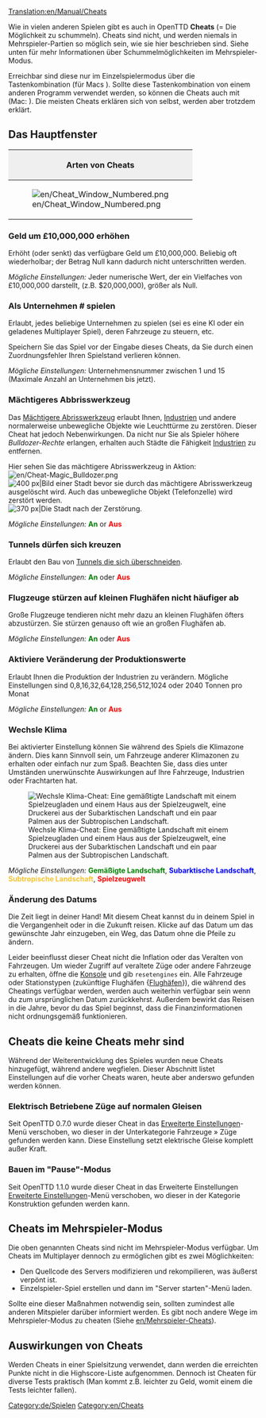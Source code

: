 [[Translation:en/Manual/Cheats]]

[[Category:de/Spielen]]
[[Category:en/Cheats]]
<!--{{Table of contents}} //Muss die rein? Kann sich der Benutzer doch auch einstellen.-->

{{de/Übersetzung|Cheats|99}}

Wie in vielen anderen Spielen gibt es auch in OpenTTD '''Cheats''' (= Die Möglichkeit zu schummeln). Cheats sind nicht, und werden niemals in Mehrspieler-Partien so möglich sein, wie sie hier beschrieben sind. Siehe unten für mehr Informationen über Schummelmöglichkeiten im Mehrspieler-Modus.

{{en/warning| Mit Cheats betrügt man seine Mitspieler. Man beachte, dass diese Schande für alle Ewigkeit in Erinnerung bleiben wird. (Das bedeutet, dass die Benutzung von Cheats in deinem Speicherstand vermerkt wird).}}

Erreichbar sind diese nur im Einzelspielermodus über die Tastenkombination {{en/keypress|Strg|Alt|C}} (für Macs {{en/keypress|Strg|Cmd|C}}). Sollte diese Tastenkombination von einem anderen Programm verwendet werden, so können die Cheats auch mit {{en/keypress|Strg|Alt|Windows|C}} (Mac: {{en/keypress|Strg|Alt⌥|C}}).
Die meisten Cheats erklären sich von selbst, werden aber trotzdem erklärt.


==Das Hauptfenster==
{|border="2" cellspacing="4" cellpadding="3" rules="all" style="margin:1em 1em 1em 0; border:solid 1px #AAAAAA;"
!colspan="4" style="background:#efefef;"| Arten von Cheats
|-
| rowspan="10"|[[File:en/Cheat Window Numbered.png|frame|center]]
| style="background:#efefef;"|'''Type'''
|-
| [[en/Manual/Cheats#Increase_money_by_.C2.A310.2C000.2C000|1. Mehr Geld]]
|-
| [[en/Manual/Cheats#Playing_as_company_.23|2. Als Unternehmen # spielen]]
|-
| [[en/Manual/Cheats#Magic_bulldozer|3. Mächtigeres Abrisswerkzeug]]
|-
| [[en/Manual/Cheats#Tunnels_may_cross_each_other|4. Tunnel dürfen sich kreuzen]]
|-
| [[en/Manual/Cheats#Jetplanes_will_not_crash_.28frequently.29_on_small_airports|5. Große Flugzeuge stürzen auf kleinen Flughäfen nicht öfter ab]]
|-
| [[en/Manual/Cheats#Enable_modifying_production_values|6. Produktionswerte modifizieren]]
|-
| [[en/Manual/Cheats#Switch_climate|7. Klima ändern]]
|-
| [[en/Manual/Cheats#Change_date|8. Datum ändern]]
|}

===Geld um £10,000,000 erhöhen===
Erhöht (oder senkt) das verfügbare Geld um £10,000,000. Beliebig oft wiederholbar; der Betrag Null kann dadurch nicht unterschritten werden.

''Mögliche Einstellungen:'' Jeder numerische Wert, der ein Vielfaches von £10,000,000 darstellt, (z.B. $20,000,000), größer als Null.

===Als Unternehmen # spielen===
Erlaubt, jedes beliebige Unternehmen zu spielen (sei es eine KI oder ein geladenes Multiplayer Spiel), deren Fahrzeuge zu steuern, etc.

Speichern Sie das Spiel vor der Eingabe dieses Cheats, da Sie durch einen Zuordnungsfehler Ihren Spielstand verlieren können.

''Mögliche Einstellungen:'' Unternehmensnummer zwischen 1 und 15 (Maximale Anzahl an Unternehmen bis jetzt).

===Mächtigeres Abbrisswerkzeug===
Das [[de/Mächtigeres Abrisswerkzeug|Mächtigere Abrisswerkzeug]] erlaubt Ihnen, [[de/Manual/Base Set/Economy/Industrie|Industrien]] und andere normalerweise unbewegliche Objekte wie Leuchttürme zu zerstören. Dieser Cheat hat jedoch Nebenwirkungen. Da nicht nur Sie als Spieler höhere ''Bulldozer-Rechte'' erlangen, erhalten auch Städte die Fähigkeit [[de/Manual/Base Set/Economy/Industrie|Industrie]]n zu entfernen. 

Hier sehen Sie das mächtigere Abrisswerkzeug in Aktion: [[File:en/Cheat-Magic Bulldozer.png]]
[[File:en/Town Before.png|thumb|left|400 px|Bild einer Stadt bevor sie durch das mächtigere Abrisswerkzeug ausgelöscht wird. Auch das unbewegliche Objekt (Telefonzelle) wird zerstört werden.]]
[[File:en/Town After.png|thumb|center|370 px|Die Stadt nach der Zerstörung.]]
{{en/-}}

''Mögliche Einstellungen:'' <span style="color:green">'''An'''</span> or <span style="color:red">'''Aus'''</span>

===Tunnels dürfen sich kreuzen===
Erlaubt den Bau von [[de/Kreuzende Tunnels|Tunnels die sich überschneiden]].

''Mögliche Einstellungen:'' <span style="color:green">'''An'''</span> oder <span style="color:red">'''Aus'''</span>

===Flugzeuge stürzen auf kleinen Flughäfen nicht häufiger ab===
Große Flugzeuge tendieren nicht mehr dazu an kleinen Flughäfen öfters abzustürzen. Sie stürzen genauso oft wie an großen Flughäfen ab.

''Mögliche Einstellungen:'' <span style="color:green">'''An'''</span> oder <span style="color:red">'''Aus'''</span>

===Aktiviere Veränderung der Produktionswerte===
Erlaubt Ihnen die Produktion der Industrien zu verändern. Mögliche Einstellungen sind 0,8,16,32,64,128,256,512,1024 oder 2040 Tonnen pro Monat

''Mögliche Einstellungen:'' <span style="color:green">'''An'''</span> or <span style="color:red">'''Aus'''</span>

===Wechsle Klima===
Bei aktivierter Einstellung können Sie während des Spiels die Klimazone ändern. Dies kann Sinnvoll sein, um Fahrzeuge anderer Klimazonen zu erhalten oder einfach nur zum Spaß. Beachten Sie, dass dies unter Umständen unerwünschte Auswirkungen auf Ihre Fahrzeuge, Industrien oder Frachtarten hat.

[[File:en/switch climate.png|center|frame|Wechsle Klima-Cheat: Eine gemäßtigte Landschaft mit einem Spielzeugladen und einem Haus aus der Spielzeugwelt, eine Druckerei aus der Subarktischen Landschaft und ein paar Palmen aus der Subtropischen Landschaft.]]

''Mögliche Einstellungen:'' <span style="color:green">'''Gemäßigte Landschaft'''</span>, <span style="color:blue">'''Subarktische Landschaft'''</span>, <span style="color:#f4c430">'''Subtropische Landschaft'''</span>, <span style="color:red">'''Spielzeugwelt'''</span>

===Änderung des Datums===
Die Zeit liegt in deiner Hand! Mit diesem Cheat kannst du in deinem Spiel in die Vergangenheit oder in die Zukunft reisen. Klicke auf das Datum um das gewünschte Jahr einzugeben, ein Weg, das Datum ohne die Pfeile zu ändern.

Leider beeinflusst dieser Cheat nicht die Inflation oder das Veralten von Fahrzeugen. Um wieder Zugriff auf veraltete Züge oder andere Fahrzeuge zu erhalten, öffne die [[de/Manual/Konsole|Konsole]] und gib <code>resetengines</code> ein. Alle Fahrzeuge oder Stationstypen (zukünftige Flughäfen {[[de/Manual/Flughafenbau|Flughäfen]]}), die während des Cheatings verfügbar werden, werden auch weiterhin verfügbar sein wenn du zum ursprünglichen Datum zurückkehrst.
Außerdem bewirkt das Reisen in die Jahre, bevor du das Spiel beginnst, dass die Finanzinformationen nicht ordnungsgemäß funktionieren.

==Cheats die keine Cheats mehr sind==
Während der Weiterentwicklung des Spieles wurden neue Cheats hinzugefügt, während andere wegfielen. Dieser Abschnitt listet Einstellungen auf die vorher Cheats waren, heute aber anderswo gefunden werden können. 

===Elektrisch Betriebene Züge auf normalen Gleisen===
Seit OpenTTD 0.7.0 wurde dieser Cheat in das [[de/Archive/Manual/Settings/Erweiterte Einstellungen|Erweiterte Einstellungen]]-Menü verschoben, wo dieser in der Unterkategorie Fahrzeuge &raquo; Züge gefunden werden kann. Diese Einstellung setzt elektrische Gleise komplett außer Kraft.

===Bauen im "Pause"-Modus===
Seit OpenTTD 1.1.0 wurde dieser Cheat in das Erweiterte Einstellungen [[de/Archive/Manual/Settings/Erweiterte Einstellungen|Erweiterte Einstellungen]]-Menü verschoben, wo dieser in der Kategorie Konstruktion gefunden werden kann.

==Cheats im Mehrspieler-Modus==
Die oben genannten Cheats sind nicht im Mehrspieler-Modus verfügbar. Um Cheats im Multiplayer dennoch zu ermöglichen gibt es zwei Möglichkeiten:
* Den Quellcode des Servers modifizieren und rekompilieren, was äußerst verpönt ist.
* Einzelspieler-Spiel erstellen und dann im "Server starten"-Menü laden.
Sollte eine dieser Maßnahmen notwendig sein, sollten zumindest alle anderen Mitspieler darüber informiert werden.
Es gibt noch andere Wege im Mehrspieler-Modus zu cheaten (Siehe [[en/Mehrspieler-Cheats]]).

==Auswirkungen von Cheats==
Werden Cheats in einer Spielsitzung verwendet, dann werden die erreichten Punkte nicht in die Highscore-Liste aufgenommen. Dennoch ist Cheaten für diverse Tests praktisch (Man kommt z.B. leichter zu Geld, womit einem die Tests leichter fallen).
